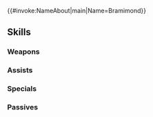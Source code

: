 {{#invoke:NameAbout|main|Name=Bramimond}}{{HeroPage Tabs}}
{{Hero Infobox
|Name=Bramimond
|Title=The Enigma
|WeaponType=Colorless Tome
|Origin=Fire Emblem: The Blazing Blade
|Gender=N
|MythicEffect=Dark
|MythicEffect2=None
|BoostHP=5
|BoostAtk=3
|MoveType=Infantry
|actorJP=櫻井孝宏,鳥海浩輔,大本眞基子,鈴木達央
|actorEN=Yuri Lowenthal,Patrick Seitz,Wendee Lee,Ray Chase
|artist=ワダサチコ
|additionDate=March 31, 2020
|releaseDate=March 31, 2020
|TagID=神階ブラミモンド
|InternalID=503
|Properties=mythic,hat
|cv1=6
|cv2=5900600
|description=One of the Eight Legends who wielded a sacred weapon and fought against the dragons in the Scouring. Bramimond's true nature is unknown. Appears in Fire Emblem: The Blazing Blade.
}}
{{Stats Page
|Lv1HP=17|Lv1ATK=10|Lv1SPD=5|Lv1DEF=6|Lv1RES=9
|GRHP=50|GRATK=70|GRSPD=50|GRDEF=35|GRRES=60
}}
==Skills==
===Weapons===
{{Weapons Table
|weapon1=Stone
|weapon1Default=1
|weapon1Unlock=1
|weapon2=Elstone
|weapon2Default=2
|weapon2Unlock=2
|weapon3=Atlas (weapon)
|weapon3Default=4
|weapon3Unlock=3
|weapon4=Void Tome
|weapon4Default=5
|weapon4Unlock=5
}}
===Assists===
{{Assists Table
}}
===Specials===
{{Specials Table
|special1=New Moon
|special1Default=4
|special1Unlock=3
|special2=Luna
|special2Default=
|special2Unlock=4
}}
===Passives===
{{Passives Table
|passiveA1=Atk/Def Push 1
|passiveA2=Atk/Def Push 2
|passiveA3=Atk/Def Push 3
|passiveA4=Atk/Def Push 4
|passiveA1Unlock=2
|passiveA2Unlock=3
|passiveA3Unlock=4
|passiveA4Unlock=5
|passiveB1=Lull Atk/Res 1
|passiveB2=Lull Atk/Res 2
|passiveB3=Lull Atk/Res 3
|passiveB4=Atk/Res Tempo 1
|passiveB5=Atk/Res Tempo 2
|passiveB6=Atk/Res Tempo 3
|passiveB1Unlock=1
|passiveB2Unlock=2
|passiveB3Unlock=4
|passiveB4Unlock=1
|passiveB5Unlock=2
|passiveB6Unlock=4
|passiveC1=Impenetrable Dark
|passiveC2=Impenetrable Void
|passiveC1Unlock=5
|passiveC2Unlock=5
}}
{{Heroes Navbox}}